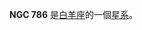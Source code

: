 {{NGCInfoBox|NGCID=NGC 786|發現者=德亞瑞司特|發現日期=1865年9月26日|其他編號=UGC 1506,MCG 2-6-12,ZWG 438.13|曆元=J2000.0|赤經=2時1分24.6秒
|赤緯=15°38'46"|星座=白羊座|星體=星系|星等=13.5|表面亮度=12.4|藍等=14.4}}

'''NGC 786''' 是[[白羊座|白羊座]]的一個[[星系|星系]]。

{{NGCReference|786}}

{{Catalogs|NGC=786}}